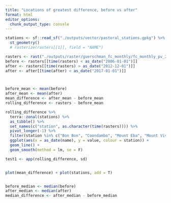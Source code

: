 ```yaml
---
title: "Locations of greatest difference, before vs after"
format: html
editor_options: 
  chunk_output_type: console
---
```


```r
stations <- sf::read_sf("./outputs/vector/pastoral_stations.gpkg") %>% 
  st_geometry()
  # rasterize(rasters[[1]], field = "NAME")

rasters <- rast("./outputs/raster/guerschman_fc_monthly/fc_monthly_pv_20010101_20230101.nc")
before <- rasters[[time(rasters) < as_date("2006-01-01")]]
after <- rasters[[time(rasters) > as_date("2012-12-01")]]
after <- after[[time(after) < as_date("2017-01-01")]]



before_mean <- mean(before)
after_mean <- mean(after)
mean_difference <- after_mean - before_mean
rolling_difference <- rasters - before_mean

rolling_difference %>% 
  terra::zonal(stations) %>% 
  as_tibble() %>%
  set_names(c("station", as.character(time(rasters)))) %>% 
  pivot_longer(-1) %>% 
  filter(station %in% c("Bon Bon", "Coondambo", "Mount Eba", "Mount Vivian", "North Well")) %>% 
  ggplot(aes(x = as_date(name), y = value, colour = station)) +
  geom_line() +
  geom_smooth(method = lm, se = F)

test1 <- app(rolling_difference, sd)


plot(mean_difference) + plot(stations, add = T)


before_median <- median(before)
after_median <- median(after)
median_difference <- after_median - before_median

```

